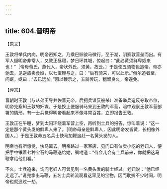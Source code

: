 ```yaml
---
---
---
```

title: 604.晋明帝
---



【原文】

王敦将举兵内向，明帝密知之，乃乘巴賩骏马微行，至于湖，阴察敦营垒而出。有军人疑明帝非常人，又敦正昼寝，梦日环其城，惊起曰：“此必黄须鲜卑奴来也！”［帝母荀氏，燕代人，帝状外氏，须黄，故云。］于是使五骑物色追帝。帝亦驰去，见逆旅卖食妪，以七宝鞭与之，曰：“后有骑来，可以此示。”俄尔追者至，问妪，妪曰：“去已远矣。”因以鞭示之，五骑传玩，稽留良久，帝遂免。

【译文】

晋朝时王敦（与从弟王导共佐晋元帝，后拥兵谋反被杀）准备举兵造反夺取帝位，明帝先察知王敦的奸谋，于是换上便服骑马来到王敦的军营，暗中观察王敦军营部署的情形。有一士兵觉得明帝看起来不像寻常百姓，立即报告王敦。

王敦正在午睡，梦到太阳环绕着军营上空，再听到士兵的报告，惊叫着说：“这一定是那个黄头发的鲜卑人来了。［明帝母亲是鲜卑人，因此明帝发皆黄，长相像外国人。］于是王敦命五名兵士快马加鞭追赶一名黄头发的人。

明帝也有所惊觉，快马离去。明帝路过一家客店，见门口有位卖小吃的老妇人，便把手中镶着七种宝石的马鞭送给她，嘱咐道：“待会儿会有士兵前来，你就把这马鞭拿给他们看。”

不久，士兵追来，询问老妇人可曾见到一名黄头发的骑士经过。老妇说：“他已经走远了。”说完拿出马鞭，五名士兵轮流观看这罕见的宝物，因而耽搁不少时间，明帝也就逃过一劫。